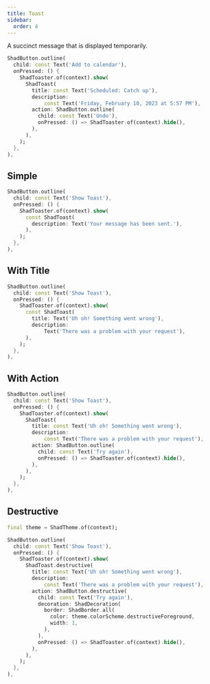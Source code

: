 ```yaml
---
title: Toast
sidebar:
  order: 4
---
```



A succinct message that is displayed temporarily.

<Preview src="toast?style=schedule" minHeight="400px">

```dart
ShadButton.outline(
  child: const Text('Add to calendar'),
  onPressed: () {
    ShadToaster.of(context).show(
      ShadToast(
        title: const Text('Scheduled: Catch up'),
        description:
            const Text('Friday, February 10, 2023 at 5:57 PM'),
        action: ShadButton.outline(
          child: const Text('Undo'),
          onPressed: () => ShadToaster.of(context).hide(),
        ),
      ),
    );
  },
),
```

</Preview>

## Simple

<Preview src="toast?style=simple" minHeight="400px">

```dart
ShadButton.outline(
  child: const Text('Show Toast'),
  onPressed: () {
    ShadToaster.of(context).show(
      const ShadToast(
        description: Text('Your message has been sent.'),
      ),
    );
  },
),
```

</Preview>

## With Title

<Preview src="toast?style=withTitle" minHeight="400px">

```dart
ShadButton.outline(
  child: const Text('Show Toast'),
  onPressed: () {
    ShadToaster.of(context).show(
      const ShadToast(
        title: Text('Uh oh! Something went wrong'),
        description:
            Text('There was a problem with your request'),
      ),
    );
  },
),
```

</Preview>

## With Action

<Preview src="toast?style=withAction" minHeight="400px">

```dart
ShadButton.outline(
  child: const Text('Show Toast'),
  onPressed: () {
    ShadToaster.of(context).show(
      ShadToast(
        title: const Text('Uh oh! Something went wrong'),
        description:
            const Text('There was a problem with your request'),
        action: ShadButton.outline(
          child: const Text('Try again'),
          onPressed: () => ShadToaster.of(context).hide(),
        ),
      ),
    );
  },
),
```

</Preview>

## Destructive

<Preview src="toast?style=destructive" minHeight="400px">

```dart
final theme = ShadTheme.of(context);

ShadButton.outline(
  child: const Text('Show Toast'),
  onPressed: () {
    ShadToaster.of(context).show(
      ShadToast.destructive(
        title: const Text('Uh oh! Something went wrong'),
        description:
            const Text('There was a problem with your request'),
        action: ShadButton.destructive(
          child: const Text('Try again'),
          decoration: ShadDecoration(
            border: ShadBorder.all(
              color: theme.colorScheme.destructiveForeground,
              width: 1,
            ),
          ),
          onPressed: () => ShadToaster.of(context).hide(),
        ),
      ),
    );
  },
),
```

</Preview>
